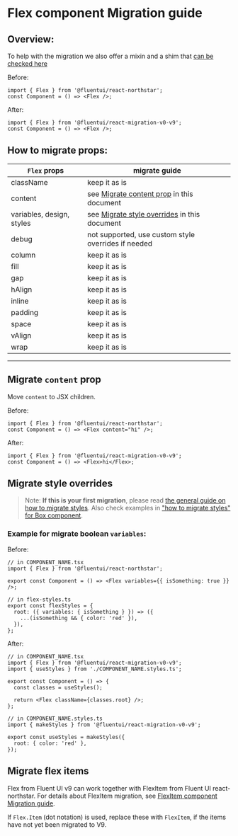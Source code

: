 
<Meta title="Concepts/Migration/from v0/Components/Flex Migration" />

# Flex component Migration guide

## Overview:

To help with the migration we also offer a mixin and a shim that [can be checked here](/docs/migration-shims-v0-flexshim--default)

Before:

```tsx
import { Flex } from '@fluentui/react-northstar';
const Component = () => <Flex />;
```

After:

```tsx
import { Flex } from '@fluentui/react-migration-v0-v9';
const Component = () => <Flex />;
```

## How to migrate props:

| `Flex` props              | migrate guide                                                            |
| ------------------------- | ------------------------------------------------------------------------ |
| className                 | keep it as is                                                            |
| content                   | see [Migrate content prop](##migrate-content-prop) in this document      |
| variables, design, styles | see [Migrate style overrides](#migrate-style-overrides) in this document |
| debug                     | not supported, use custom style overrides if needed                      |
| column                    | keep it as is                                                            |
| fill                      | keep it as is                                                            |
| gap                       | keep it as is                                                            |
| hAlign                    | keep it as is                                                            |
| inline                    | keep it as is                                                            |
| padding                   | keep it as is                                                            |
| space                     | keep it as is                                                            |
| vAlign                    | keep it as is                                                            |
| wrap                      | keep it as is                                                            |

---

## Migrate `content` prop

Move `content` to JSX children.

Before:

```tsx
import { Flex } from '@fluentui/react-northstar';
const Component = () => <Flex content="hi" />;
```

After:

```tsx
import { Flex } from '@fluentui/react-migration-v0-v9';
const Component = () => <Flex>hi</Flex>;
```

## Migrate style overrides

> Note: **If this is your first migration**, please read [the general guide on how to migrate styles](?path=/docs/concepts-migration-from-v0-custom-style-overrides--docs). Also check examples in ["how to migrate styles" for Box component](./migrate-Box.md#Migrate-style-overrides).

### Example for migrate boolean `variables`:

Before:

```tsx
// in COMPONENT_NAME.tsx
import { Flex } from '@fluentui/react-northstar';

export const Component = () => <Flex variables={{ isSomething: true }} />;

// in flex-styles.ts
export const flexStyles = {
  root: ({ variables: { isSomething } }) => ({
    ...(isSomething && { color: 'red' }),
  }),
};
```

After:

```tsx
// in COMPONENT_NAME.tsx
import { Flex } from '@fluentui/react-migration-v0-v9';
import { useStyles } from './COMPONENT_NAME.styles.ts';

export const Component = () => {
  const classes = useStyles();

  return <Flex className={classes.root} />;
};
```

```tsx
// in COMPONENT_NAME.styles.ts
import { makeStyles } from '@fluentui/react-migration-v0-v9';

export const useStyles = makeStyles({
  root: { color: 'red' },
});
```

## Migrate flex items

Flex from Fluent UI v9 can work together with FlexItem from Fluent UI react-northstar.
For details about FlexItem migration, see [FlexItem component Migration guide](./migrate-FlexItem.md).

If `Flex.Item` (dot notation) is used, replace these with `FlexItem`, if the items have not yet been migrated to V9.
